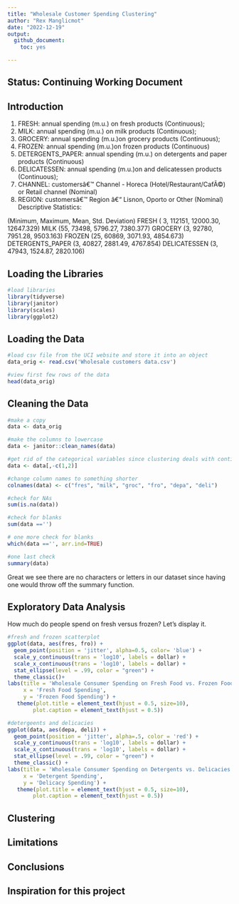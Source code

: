 ```yaml
---
title: "Wholesale Customer Spending Clustering"
author: "Rex Manglicmot"
date: "2022-12-19"
output: 
  github_document: 
    toc: yes

---
```


## Status: Continuing Working Document

## Introduction

1) FRESH: annual spending (m.u.) on fresh products (Continuous);
2) MILK: annual spending (m.u.) on milk products (Continuous);
3) GROCERY: annual spending (m.u.)on grocery products (Continuous);
4) FROZEN: annual spending (m.u.)on frozen products (Continuous)
5) DETERGENTS_PAPER: annual spending (m.u.) on detergents and paper products (Continuous)
6) DELICATESSEN: annual spending (m.u.)on and delicatessen products (Continuous);
7) CHANNEL: customersâ€™ Channel - Horeca (Hotel/Restaurant/CafÃ©) or Retail channel (Nominal)
8) REGION: customersâ€™ Region â€“ Lisnon, Oporto or Other (Nominal)
Descriptive Statistics:

(Minimum, Maximum, Mean, Std. Deviation)
FRESH ( 3, 112151, 12000.30, 12647.329)
MILK (55, 73498, 5796.27, 7380.377)
GROCERY (3, 92780, 7951.28, 9503.163)
FROZEN (25, 60869, 3071.93, 4854.673)
DETERGENTS_PAPER (3, 40827, 2881.49, 4767.854)
DELICATESSEN (3, 47943, 1524.87, 2820.106)

## Loading the Libraries
```r
#load libraries
library(tidyverse)
library(janitor)
library(scales)
library(ggplot2)

```



## Loading the Data
```r
#load csv file from the UCI website and store it into an object
data_orig <- read.csv('Wholesale customers data.csv')

#view first few rows of the data
head(data_orig)
```
## Cleaning the Data
```r
#make a copy
data <- data_orig

#make the columns to lowercase
data <- janitor::clean_names(data)

#get rid of the categorical variables since clustering deals with continuous variables
data <- data[,-c(1,2)]

#change column names to something shorter
colnames(data) <- c("fres", "milk", "groc", "fro", "depa", "deli")
```

```r
#check for NAs
sum(is.na(data))

#check for blanks
sum(data =='')

# one more check for blanks
which(data =='', arr.ind=TRUE)

#one last check
summary(data)
```
Great we see there are no characters or letters in our dataset since having one would throw off the summary function. 

## Exploratory Data Analysis

How much do people spend on fresh versus frozen? Let's display it. 
```r
#fresh and frozen scatterplot
ggplot(data, aes(fres, fro)) +
  geom_point(position = 'jitter', alpha=0.5, color= 'blue') +
  scale_y_continuous(trans = 'log10', labels = dollar) +
  scale_x_continuous(trans = 'log10', labels = dollar) +
  stat_ellipse(level = .99, color = "green") +
  theme_classic()+
labs(title = 'Wholesale Consumer Spending on Fresh Food vs. Frozen Food',
     x = 'Fresh Food Spending',
     y = 'Frozen Food Spending') +
   theme(plot.title = element_text(hjust = 0.5, size=10),
        plot.caption = element_text(hjust = 0.5))
```
```r
#detergeents and delicacies
ggplot(data, aes(depa, deli)) +
  geom_point(position = 'jitter', alpha=.5, color = 'red') +
  scale_y_continuous(trans = 'log10', labels = dollar) +
  scale_x_continuous(trans = 'log10', labels = dollar) +
  stat_ellipse(level = .99, color = "green") +   
  theme_classic() +
labs(title = 'Wholesale Consumer Spending on Detergents vs. Delicacies',
     x = 'Detergent Spending',
     y = 'Delicacy Spending') +
   theme(plot.title = element_text(hjust = 0.5, size=10),
        plot.caption = element_text(hjust = 0.5))
```



## Clustering



## Limitations



## Conclusions




## Inspiration for this project





